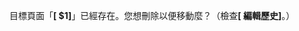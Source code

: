<div class="plainlinks">目標頁面「'''[{{fullurl:$1|redirect=no}} $1]'''」已經存在。您想刪除以便移動麼？（檢查'''[{{fullurl:$1|action=history}} 編輯歷史]'''。）
</div>